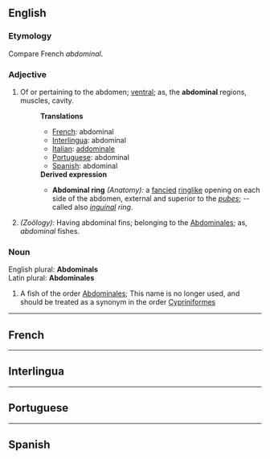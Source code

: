 ==English==
===Etymology===
Compare French ''abdominal''.
===Adjective===
#Of or pertaining to the abdomen; [[ventral]]; as, the '''abdominal''' regions, muscles, cavity.
#:'''Translations'''
#:*[[French]]: abdominal
#:*[[Interlingua]]: abdominal
#:*[[Italian]]: [[addominale]]
#:*[[Portuguese]]: abdominal
#:*[[Spanish]]: abdominal
#:'''Derived expression'''
#:*'''Abdominal ring''' ''(Anatomy):'' a [[fancied]] [[ringlike]] opening on each side of the abdomen, external and superior to the ''[[pubes]]''; -- called also ''[[inguinal]] ring''.
#''(Zoölogy):'' Having abdominal fins; belonging to the [[Abdominales]]; as, ''abdominal'' fishes.
===Noun===
English plural: '''Abdominals'''<br>
Latin plural: '''Abdominales'''
#A fish of the order [[Abdominales]];  This name is no longer used, and should be treated as a synonym in the order [[Cypriniformes]]
----
==French==
----
==Interlingua==
----
==Portuguese==
----
==Spanish==